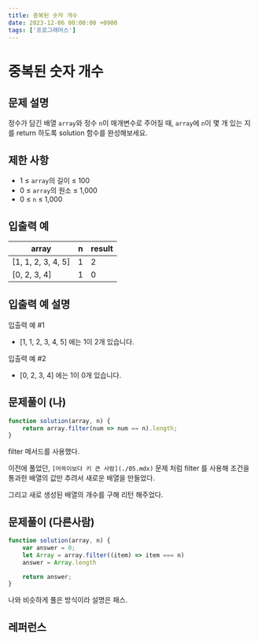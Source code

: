 ```yaml
---
title: 중복된 숫자 개수
date: 2023-12-06 00:00:00 +0900
tags: ['프로그래머스']
---
```


# 중복된 숫자 개수

## 문제 설명

정수가 담긴 배열 `array`와 정수 `n`이 매개변수로 주어질 때, `array`에 `n`이 몇 개 있는 지를 return 하도록 solution 함수를 완성해보세요.

## 제한 사항

- 1 ≤ `array`의 길이 ≤ 100
- 0 ≤ `array`의 원소 ≤ 1,000
- 0 ≤ `n` ≤ 1,000

## 입출력 예

| array | n | result |
| --- | --- | --- |
| [1, 1, 2, 3, 4, 5] | 1 | 2 |
| [0, 2, 3, 4] | 1 | 0 |

## 입출력 예 설명

입출력 예 #1

- [1, 1, 2, 3, 4, 5] 에는 1이 2개 있습니다.

입출력 예 #2

- [0, 2, 3, 4] 에는 1이 0개 있습니다.

## 문제풀이 (나)

```jsx
function solution(array, n) {
    return array.filter(num => num == n).length;
}
```

filter 메서드를 사용했다.

이전에 풀었던, `[머쓱이보다 키 큰 사람](./05.mdx)` 문제 처럼 filter 를 사용해 조건을 통과한 배열의 값만 추려서 새로운 배열을 만들었다.

그리고 새로 생성된 배열의 개수를 구해 리턴 해주었다.

## 문제풀이 (다른사람)

```jsx
function solution(array, n) {
    var answer = 0;
    let Array = array.filter((item) => item === n)
    answer = Array.length

    return answer;
}
```

나와 비슷하게 풀은 방식이라 설명은 패스.

## 레퍼런스